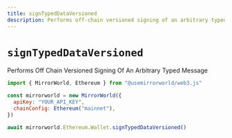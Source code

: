 ```yaml
---
title: signTypedDataVersioned
description: Performs off-chain versioned signing of an arbitrary typed message
---
```


# `signTypedDataVersioned`

Performs Off Chain Versioned Signing Of An Arbitrary Typed Message

```js
import { MirrorWorld, Ethereum } from "@usemirrorworld/web3.js"

const mirrorworld = new MirrorWorld({
  apiKey: "YOUR_API_KEY",
  chainConfig: Ethereum("mainnet"),
})

await mirrorworld.Ethereum.Wallet.signTypedDataVersioned()
```